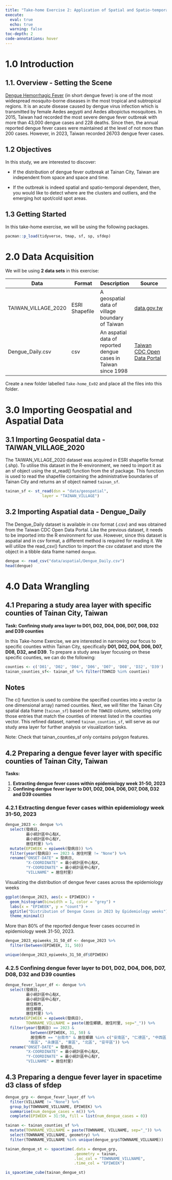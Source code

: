```yaml
---
title: "Take-home Exercise 2: Application of Spatial and Spatio-temporal Analysis Methods to Discover the Distribution of Dengue Fever in Tainan City, Taiwan"
execute:
  eval: true
  echo: true
  warning: false
toc-depth: 2
code-annotations: hover
---
```


# 1.0 Introduction

## 1.1. Overview - Setting the Scene

[Dengue Hemorrhagic Fever](https://www.cdc.gov/dengue/resources/denguedhf-information-for-health-care-practitioners_2009.pdf) (in short dengue fever) is one of the most widespread mosquito-borne diseases in the most tropical and subtropical regions. It is an acute disease caused by dengue virus infection which is transmitted by female Aedes aegypti and Aedes albopictus mosquitoes. In 2015, Taiwan had recorded the most severe dengue fever outbreak with more than 43,000 dengue cases and 228 deaths. Since then, the annual reported dengue fever cases were maintained at the level of not more than 200 cases. However, in 2023, Taiwan recorded 26703 dengue fever cases.

## 1.2 Objectives

In this study, we are interested to discover:

-   If the distribution of dengue fever outbreak at Tainan City, Taiwan are independent from space and space and time.

-   If the outbreak is indeed spatial and spatio-temporal dependent, then, you would like to detect where are the clusters and outliers, and the emerging hot spot/cold spot areas.

## 1.3 Getting Started

In this take-home exercise, we will be using the following packages.

```r
pacman::p_load(tidyverse, tmap, sf, sp, sfdep)
```

# 2.0 Data Acquisition

We will be using **2 data sets** in this exercise:

| Data                | Format         | Description                                                    | Source                                                                                               |
|-----------------|-----------------|-----------------|----------------------|
| TAIWAN_VILLAGE_2020 | ESRI Shapefile | A geospatial data of village boundary of Taiwan                | [data.gov.tw](https://data.gov.tw/en/datasets/130549)                                                |
| Dengue_Daily.csv    | csv            | An aspatial data of reported dengue cases in Taiwan since 1998 | [Taiwan CDC Open Data Portal](https://data.cdc.gov.tw/en/dataset/dengue-daily-determined-cases-1998) |

Create a new folder labelled `Take-home_Ex02` and place all the files into this folder.

# 3.0 Importing Geospatial and Aspatial Data

## 3.1 Importing Geospatial data - TAIWAN_VILLAGE_2020

The TAIWAN_VILLAGE_2020 dataset was acquired in ESRI shapefile format (.shp). To utilise this dataset in the R-environment, we need to import it as an sf object using the st_read() function from the sf package. This function is used to read the shapefile containing the administrative boundaries of Tainan City and returns an sf object named `tainan_sf`.

```r
tainan_sf <- st_read(dsn = "data/geospatial", 
                layer = "TAINAN_VILLAGE")
```

## 3.2 Importing Aspatial data - Dengue_Daily

The Dengue_Daily dataset is available in csv format (.csv) and was obtained from the Taiwan CDC Open Data Portal. Like the previous dataset, it needs to be imported into the R environment for use. However, since this dataset is aspatial and in csv format, a different method is required for reading it. We will utilize the read_csv() function to import the csv cdataset and store the object in a tibble data frame named `dengue`.

```r
dengue <- read_csv("data/aspatial/Dengue_Daily.csv")
head(dengue)
```

# 4.0 Data Wrangling

## 4.1 Preparing a study area layer with specific counties of Tainan City, Taiwan

**Task: Confining study area layer to D01, D02, D04, D06, D07, D08, D32 and D39 counties**

In this Take-home Exercise, we are interested in narrowing our focus to specific counties within Tainan City, specifically **D01, D02, D04, D06, D07, D08, D32, and D39**. To prepare a study area layer focusing on these specific counties, we can do the following:

```r
counties <- c('D01', 'D02', 'D04', 'D06', 'D07', 'D08', 'D32', 'D39')
tainan_counties_sf<- tainan_sf %>% filter(TOWNID %in% counties)
```

::: callout-note
## Notes

The c() function is used to combine the specified counties into a vector (a one dimensional array) named counties. Next, we will filter the Tainan City spatial data frame (`tainan_sf`) based on the `TOWNID` column, selecting only those entries that match the counties of interest listed in the counties vector. This refined dataset, named `tainan_counties_sf`, will serve as our study area layer for further analysis or visualization tasks.
:::

Note: Check that tainan_counties_sf only contains polygon features.

## 4.2 Preparing a dengue fever layer with specific counties of Tainan City, Taiwan

**Tasks:**

1.  **Extracting dengue fever cases within epidemiology week 31-50, 2023**
2.  **Confining dengue fever layer to D01, D02, D04, D06, D07, D08, D32 and D39 counties**

### 4.2.1 **Extracting dengue fever cases within epidemiology week 31-50, 2023**

```r
dengue_2023 <- dengue %>%
  select(發病日,
         最小統計區中心點X,
         最小統計區中心點Y,
         居住村里) %>% 
  mutate(EPIWEEK = epiweek(發病日)) %>%
  filter(year(發病日) == 2023 & 居住村里 != "None") %>%
  rename("ONSET-DATE" = 發病日,
         "X-COORDINATE" = 最小統計區中心點X,
         "Y-COORDINATE" = 最小統計區中心點Y,
         "VILLNAME" = 居住村里)
```

Visualizing the distribution of dengue fever cases across the epidemiology weeks

```r
ggplot(dengue_2023, aes(x = EPIWEEK)) +
  geom_histogram(binwidth = 1, color = "grey") +
  labs(x = "EPIWEEK", y = "count") +
  ggtitle("Distribution of Dengue Cases in 2023 by Epidemiology weeks") +
  theme_minimal()
```

More than 80% of the reported dengue fever cases occurred in epidemiology week 31-50, 2023.

```r
dengue_2023_epiweeks_31_50_df <- dengue_2023 %>%
  filter(between(EPIWEEK, 31, 50))

unique(dengue_2023_epiweeks_31_50_df$EPIWEEK)
```

### 4.2.5 Confining dengue fever layer to D01, D02, D04, D06, D07, D08, D32 and D39 counties

```r
dengue_fever_layer_df <- dengue %>%
  select(發病日,
         最小統計區中心點X,
         最小統計區中心點Y,
         居住縣市,
         居住鄉鎮,
         居住村里) %>% 
  mutate(EPIWEEK = epiweek(發病日),
         TOWNNAME_VILLNAME = paste(居住鄉鎮, 居住村里, sep="_")) %>%
  filter(year(發病日) == 2023 & 
           between(EPIWEEK, 31, 50) & 
           居住縣市 == "台南市" & 居住鄉鎮 %in% c("安南區", "仁德區", "中西區",
          "南區", "永康區", "東區", "北區", "安平區")) %>%
  rename("ONSET-DATE" = 發病日,
         "X-COORDINATE" = 最小統計區中心點X,
         "Y-COORDINATE" = 最小統計區中心點Y,
         "VILLNAME" = 居住村里)
```

## 4.3 Preparing a dengue fever layer in spacetime d3 class of sfdep

```r
dengue_grp <- dengue_fever_layer_df %>%
  filter(VILLNAME != "None") %>% 
  group_by(TOWNNAME_VILLNAME, EPIWEEK) %>%
  summarise(num_dengue_cases = n()) %>% 
  complete(EPIWEEK = 31:50, fill = list(num_dengue_cases = 0))
```

```r
tainan <- tainan_counties_sf %>% 
  mutate(TOWNNAME_VILLNAME = paste(TOWNNAME, VILLNAME, sep="_")) %>%
  select(TOWNNAME_VILLNAME, geometry) %>%
  filter(TOWNNAME_VILLNAME %in% unique(dengue_grp$TOWNNAME_VILLNAME))
```

```r
tainan_dengue_st <- spacetime(.data = dengue_grp,
                              .geometry = tainan,
                              .loc_col = "TOWNNAME_VILLNAME",
                              .time_col = "EPIWEEK")
```

```r
is_spacetime_cube(tainan_dengue_st)
```
